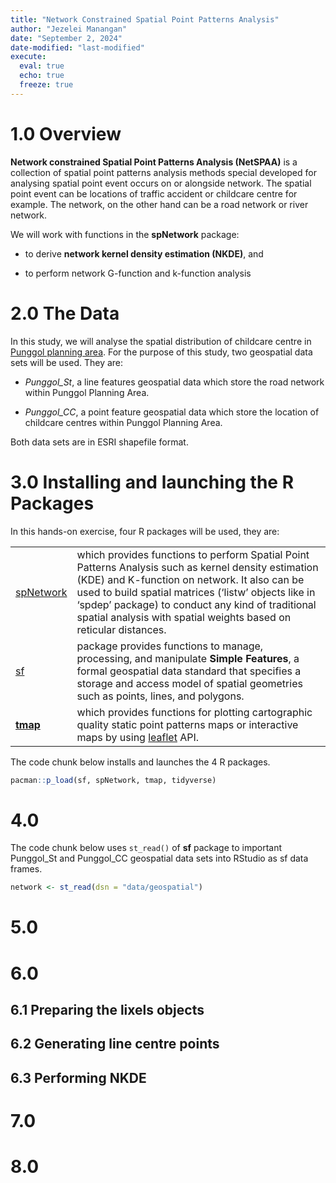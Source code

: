 ```yaml
---
title: "Network Constrained Spatial Point Patterns Analysis"
author: "Jezelei Manangan"
date: "September 2, 2024"
date-modified: "last-modified"
execute: 
  eval: true
  echo: true
  freeze: true
---
```


# 1.0 Overview

**Network constrained Spatial Point Patterns Analysis (NetSPAA)** is a collection of spatial point patterns analysis methods special developed for analysing spatial point event occurs on or alongside network. The spatial point event can be locations of traffic accident or childcare centre for example. The network, on the other hand can be a road network or river network.

We will work with functions in the **spNetwork** package:

-   to derive **network kernel density estimation (NKDE)**, and

-   to perform network G-function and k-function analysis

# 2.0 The Data

In this study, we will analyse the spatial distribution of childcare centre in [Punggol planning area](https://en.wikipedia.org/wiki/Punggol). For the purpose of this study, two geospatial data sets will be used. They are:

-   *Punggol_St*, a line features geospatial data which store the road network within Punggol Planning Area.

-   *Punggol_CC*, a point feature geospatial data which store the location of childcare centres within Punggol Planning Area.

Both data sets are in ESRI shapefile format.

# 3.0 Installing and launching the R Packages

In this hands-on exercise, four R packages will be used, they are:

|                                                                           |                                                                                                                                                                                                                                                                                                                                       |
|---------------------------------------------------------------------------|---------------------------------------------------------------------------------------------------------------------------------------------------------------------------------------------------------------------------------------------------------------------------------------------------------------------------------------|
| [spNetwork](https://cran.r-project.org/web/packages/spNetwork/index.html) | which provides functions to perform Spatial Point Patterns Analysis such as kernel density estimation (KDE) and K-function on network. It also can be used to build spatial matrices (‘listw’ objects like in ‘spdep’ package) to conduct any kind of traditional spatial analysis with spatial weights based on reticular distances. |
| [sf](https://r-spatial.github.io/sf/index.html)                           | package provides functions to manage, processing, and manipulate **Simple Features**, a formal geospatial data standard that specifies a storage and access model of spatial geometries such as points, lines, and polygons.                                                                                                          |
| [**tmap**](https://cran.r-project.org/web/packages/tmap/index.html)       | which provides functions for plotting cartographic quality static point patterns maps or interactive maps by using [leaflet](https://leafletjs.com/) API.                                                                                                                                                                             |

The code chunk below installs and launches the 4 R packages.

```r
pacman::p_load(sf, spNetwork, tmap, tidyverse)
```

# 4.0

The code chunk below uses `st_read()` of **sf** package to important Punggol_St and Punggol_CC geospatial data sets into RStudio as sf data frames.

```r
network <- st_read(dsn = "data/geospatial")
```

# 5.0

# 6.0

## 6.1 Preparing the lixels objects

## 6.2 Generating line centre points

## 6.3 Performing NKDE

# 7.0

# 8.0
